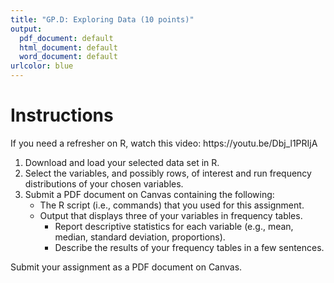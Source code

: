 ```yaml
---
title: "GP.D: Exploring Data (10 points)"
output:
  pdf_document: default
  html_document: default
  word_document: default
urlcolor: blue
---
```


# Instructions
If you need a refresher on R, watch this video: https://youtu.be/Dbj_l1PRIjA

1. Download and load your selected data set in R.
2. Select the variables, and possibly rows, of interest and run frequency distributions of your chosen variables.
3. Submit a PDF document on Canvas containing the following:
    * The R script (i.e., commands) that you used for this assignment.
    * Output that displays three of your variables in frequency tables.
      + Report descriptive statistics for each variable (e.g., mean, median, standard deviation, proportions).
      + Describe the results of your frequency tables in a few sentences.

Submit your assignment as a PDF document on Canvas.
